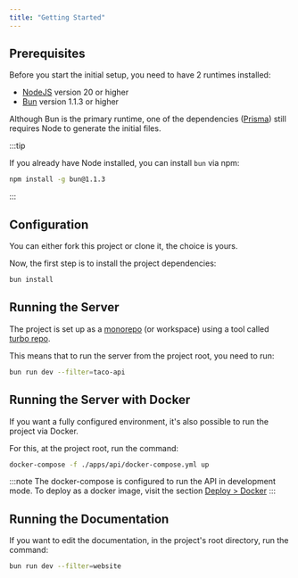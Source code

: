```yaml
---
title: "Getting Started"
---
```


## Prerequisites

Before you start the initial setup, you need to have 2 runtimes installed:

- [NodeJS](https://nodejs.org/en) version 20 or higher
- [Bun](https://bun.sh/) version 1.1.3 or higher

Although Bun is the primary runtime, one of the dependencies ([Prisma](https://www.prisma.io/)) still requires Node to generate the initial files.

:::tip

If you already have Node installed, you can install `bun` via npm:

```bash
npm install -g bun@1.1.3
```

:::

## Configuration

You can either fork this project or clone it, the choice is yours.

Now, the first step is to install the project dependencies:

```bash
bun install
```

## Running the Server

The project is set up as a [monorepo](https://turbo.build/repo/docs/handbook/what-is-a-monorepo) (or workspace) using a tool called [turbo repo](https://turbo.build/repo).

This means that to run the server from the project root, you need to run:

```bash
bun run dev --filter=taco-api
```

## Running the Server with Docker

If you want a fully configured environment, it's also possible to run the project via Docker.

For this, at the project root, run the command:

```bash
docker-compose -f ./apps/api/docker-compose.yml up
```

:::note
The docker-compose is configured to run the API in development mode. To deploy as a docker image, visit the section [Deploy > Docker](/deploy-docker)
:::

## Running the Documentation

If you want to edit the documentation, in the project's root directory, run the command:

```bash
bun run dev --filter=website
```
